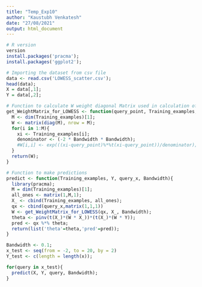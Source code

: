 ```yaml
---
title: "Temp_Exp10"
author: "Kaustubh Venkatesh"
date: "27/08/2021"
output: html_document
---
```


```r
# R version
version
install.packages('pracma');
install.packages('ggplot2');
```

```r
# Importing the dataset from csv file
data <- read.csv('LOWESS_scatter.csv');
head(data);
X = data[,1];
Y = data[,2];
```

```r
# Function to calculate W weight diagonal Matrix used in calculation of predictions
get_WeightMatrix_for_LOWESS <- function(query_point, Training_examples, Bandwidth){
  M <- dim(Training_examples)[1];
  W <- matrix(diag(M), nrow = M);
  for(i in 1:M){
    xi <- Training_examples[i];
    denominator <- (-2 * Bandwidth * Bandwidth);
    #W[i,i] <- exp(((xi-query_point)%*%t(xi-query_point))/denominator);
  }
  return(W);
}
```

```r
# Function to make predictions
predict <- function(Training_examples, Y, query_x, Bandwidth){
  library(pracma);
  M = dim(Training_examples)[1];
  all_ones <- matrix(1,M,1);
  X_ <- cbind(Training_examples, all_ones);
  qx <- cbind(query_x,matrix(1,1,1))
  W <- get_WeightMatrix_for_LOWESS(qx, X_, Bandwidth);
  theta <- pinv(t(X_)*(W * X_))*(t(X_)*(W * Y));
  pred <- qx %*% theta;
  return(list('theta'=theta,'pred'=pred));
}
```

```r
Bandwidth <- 0.1;
x_test <- seq(from = -2, to = 20, by = 2)
Y_test <- c(length = length(x));

for(query in x_test){
  predict(X, Y, query, Bandwidth);
}

```